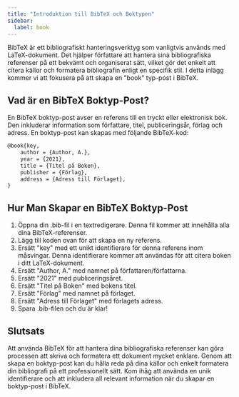 ```yaml
---
title: "Introduktion till BibTeX och Boktypen"
sidebar:
  label: book
---
```



BibTeX är ett bibliografiskt hanteringsverktyg som vanligtvis används med LaTeX-dokument. Det hjälper författare att hantera sina bibliografiska referenser på ett bekvämt och organiserat sätt, vilket gör det enkelt att citera källor och formatera bibliografin enligt en specifik stil. I detta inlägg kommer vi att fokusera på att skapa en "book" typ-post i BibTeX.

<CiteDrive/>

## Vad är en BibTeX Boktyp-Post?

En BibTeX boktyp-post avser en referens till en tryckt eller elektronisk bok. Den inkluderar information som författare, titel, publiceringsår, förlag och adress. En boktyp-post kan skapas med följande BibTeX-kod:

```tex
@book{key,   
	author = {Author, A.},   
	year = {2021},   
	title = {Titel på Boken},   
	publisher = {Förlag},   
	address = {Adress till Förlaget}, 
}
```

## Hur Man Skapar en BibTeX Boktyp-Post

1.  Öppna din .bib-fil i en textredigerare. Denna fil kommer att innehålla alla dina BibTeX-referenser.
2.  Lägg till koden ovan för att skapa en ny referens.
3.  Ersätt "key" med ett unikt identifierare för denna referens inom måsvingar. Denna identifierare kommer att användas för att citera boken i ditt LaTeX-dokument.
4.  Ersätt "Author, A." med namnet på författaren/författarna.
5.  Ersätt "2021" med publiceringsåret.
6.  Ersätt "Titel på Boken" med bokens titel.
7.  Ersätt "Förlag" med namnet på förlaget.
8.  Ersätt "Adress till Förlaget" med förlagets adress.
9.  Spara .bib-filen och du är klar!

## Slutsats

Att använda BibTeX för att hantera dina bibliografiska referenser kan göra processen att skriva och formatera ett dokument mycket enklare. Genom att skapa en boktyp-post kan du hålla reda på dina källor och enkelt formatera din bibliografi på ett professionellt sätt. Kom ihåg att använda en unik identifierare och att inkludera all relevant information när du skapar en boktyp-post i BibTeX.

